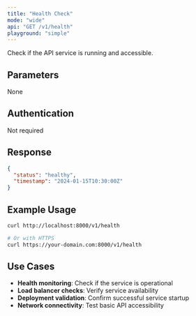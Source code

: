 ```yaml
---
title: "Health Check"
mode: "wide"
api: "GET /v1/health"
playground: "simple"
---
```


Check if the API service is running and accessible.

## Parameters

None

## Authentication

Not required

## Response

```json
{
  "status": "healthy",
  "timestamp": "2024-01-15T10:30:00Z"
}
```

## Example Usage

```bash
curl http://localhost:8000/v1/health

# Or with HTTPS
curl https://your-domain.com:8000/v1/health
```

## Use Cases

- **Health monitoring**: Check if the service is operational
- **Load balancer checks**: Verify service availability
- **Deployment validation**: Confirm successful service startup
- **Network connectivity**: Test basic API accessibility